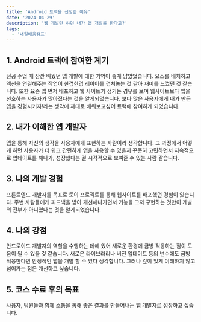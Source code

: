 ```yaml
---
title: 'Android 트랙을 신청한 이유'
date: '2024-04-29'
description: '웹 개발만 하던 내가 앱 개발을 한다고?'
tags:
  - '내일배움캠프'
---
```


## 1. Android 트랙에 참여한 계기
전공 수업 때 잠깐 배웠던 앱 개발에 대한 기억이 좋게 남았었습니다. 요소를 배치하고 액션을 연결해주는 작업이 한겹한겹 레이어를 겹쳐놓는 것 같아 재미를 느꼈던 것 같습니다. 또한 요즘 앱 먼저 배포하고 웹 사이트가 생기는 경우를 보며 웹사이트보다 앱을 선호하는 사용자가 많아졌다는 것을 알게되었습니다. 보다 많은 사용자에게 내가 만든 앱을 경험시키자!라는 생각에 제대로 배워보고싶어 트랙에 참여하게 되었습니다.

## 2. 내가 이해한 앱 개발자
앱을 통해 자신의 생각을 사용자에게 표현하는 사람이라 생각합니다. 그 과정에서 어떻게 하면 사용자가 더 쉽고 간편하게 앱을 사용할 수 있을지 꾸준히 고민하면서 지속적으로 업데이트를 해나가, 성장했다는 걸 시각적으로 보여줄 수 있는 사람 같습니다. 

## 3. 나의 개발 경험
프론트엔드 개발자를 목표로 토이 프로젝트를 통해 웹사이트를 배포했던 경험이 있습니다. 주변 사람들에게 피드백을 받아 개선해나가면서 기능을 그저 구현하는 것만이 개발의 전부가 아니였다는 것을 알게되었습니다.

## 4. 나의 강점
안드로이드 개발자의 역할을 수행하는 데에 있어 새로운 환경에 금방 적응하는 점이 도움이 될 수 있을 것 같습니다. 새로운 라이브러리나 버전 업데이트 등의 변수에도 금방 적응한다면 안정적인 앱을 개발 할 수 있다 생각합니다. 그러나 깊이 있게 이해하지 않고 넘어가는 점은 개선하고 싶습니다.

## 5. 코스 수료 후의 목표
사용자, 팀원들과 함께 소통을 통해 좋은 결과를 만들어내는 앱 개발자로 성장하고 싶습니다. 
